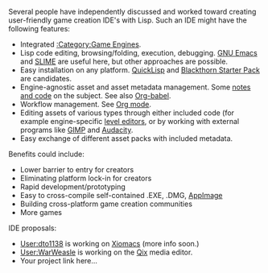 Several people have independently discussed and worked toward creating
user-friendly game creation IDE's with Lisp. Such an IDE might have
the following features:

* Integrated [[:Category:Game Engine]]s.
* Lisp code editing, browsing/folding, execution, debugging. [http://www.gnu.org/software/emacs GNU Emacs] and [http://common-lisp.net/project/slime/ SLIME] are useful here, but other approaches are possible.
* Easy installation on any platform. [[QuickLisp]] and [http://code.google.com/p/blackthorn-engine/wiki/QuickstartGuide Blackthorn Starter Pack] are candidates.
* Engine-agnostic asset and asset metadata management. Some [http://github.com/dto/hypo/raw/master/hypo.org notes and code] on the subject. See also [http://orgmode.org/worg/org-contrib/babel/ Org-babel].
* Workflow management. See [http://orgmode.org Org mode].
* Editing assets of various types through either included code (for example engine-specific [http://www.youtube.com/watch?v=E5KmZxQxiJ0 level editors], or by working with external programs like [http://www.gimp.org GIMP] and [http://audacity.sourceforge.net/ Audacity].
* Easy exchange of different asset packs with included metadata.

Benefits could include:

* Lower barrier to entry for creators
* Eliminating platform lock-in for creators
* Rapid development/prototyping
* Easy to cross-compile self-contained .EXE, .DMG, [http://www.elementary-project.com/wiki/index.php?title=AppImages AppImage]
* Building cross-platform game creation communities
* More games

IDE proposals:

* [[User:dto1138]] is working on [[Xiomacs]] (more info soon.)
* [[User:WarWeasle]] is working on the [[Qix]] media editor.
* Your project link here...